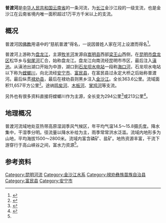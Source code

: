 {{Infobox River
  | river_name      = 普渡河
  | image_name      = 昆明滇池.jpg
  | image_size      =250px
  | caption         = 昆明滇池
  | origin          = [[嵩明县|嵩明县]]大哨乡[[梁王山_(嵩明县)|梁王山]]
  | mouth           = [[祿勸彝族苗族自治縣|祿勸彝族苗族自治縣]][[则黑乡|则黑乡]][[金沙江|金沙江]]
  | basin_countries = {{PRC}}
  | length          = 363.6公里
  | elevation       = 
  | mouth_elevation = 
  | discharge       = 91.2立方米每秒
  | watershed       = 11657平方千米
}}
'''普渡河'''是[[中华人民共和国|中华人民共和国]][[云南省|云南省]]的一条河流，为[[长江|长江]]金沙江段的一级支流，也是金沙江在云南省境内唯一面积超过1万平方千米以上的支流。
==概况==
普渡河因[[佛教|佛教]]用语中的“慈航普渡”得名，一说因普姓人家在河上设渡而得名<ref>{{cite book zh |author=祿劝彜族苗族自治县人民政府编 |title=《云南省祿劝彜族苗族自治县地名志》 |format=M |edition=1 |location=昆明|publisher=云南人民出版社 |date=1995年 |pages= |id= ISBN 978-7-222-01753-5}}</ref>。

普渡河上游称为[[盘龙江_(滇池)|盘龙江]]，主源<u>牧羊河</u>发源自[[嵩明县|嵩明县]]西部[[梁王山_(嵩明县)|梁王山]]西侧，在[[昆明市|昆明市]][[盘龙区|盘龙区]]松华乡与<u>甸尾河</u>汇合，始称盘龙江。盘龙江向南流经昆明市市区，最后注入[[滇池|滇池]]。从滇池出湖口开始为中游，湖口到[[石龙坝水电站|石龙坝水电站]]一段称<u>海口河</u>，石龙坝水电站以下称为<u>[[螳螂川|螳螂川]]</u>，向北流经[[安宁市|安宁市]]、[[富民县|富民县]]，在富民县过永定大桥之后始称普渡河。最后纵贯[[禄劝县|禄劝县]]，最后在禄劝县则黑乡注入[[金沙江|金沙江]]。全长363.6公里。流域面积11,657平方公里<ref name="中国河湖大典">{{cite book|author=《中国河湖大典》编纂委员会|title=《中国河湖大典·长江卷》|year=2010|publisher=中国水利水电出版社|location=北京|isbn=978-7-5084-6512-8}}</ref>。途纳[[鸣矣河|鸣矣河]]、[[木板河|木板河]]、[[掌鸠河|掌鸠河]]等支流。

另外也有很多资料直接将螳螂川作为主源，全长变为294公里<ref>{{cite book zh |author=辞海编纂委员会 |title=《辞海》（1999年版） |format=M |edition=1 |location=上海 |publisher=上海辞书出版社 |date=2000 |pages= |id= ISBN 978-7-5326-0630-6}}</ref>或213公里<ref> {{cite book zh |author=朱惠荣(主编) |title=《中华人民共和国地名词典·云南省》|format=M |edition=1 |location=北京 |publisher=商务印书馆 |date=1994年|pages= |id= ISBN 7-100-01671-9}}</ref>。

==地理概况==
普渡河流域地处亚热带高原湿润季风气候区，年平均气温14.5～15.8摄氏度。降水集中，干湿季分明。径流量以降水补给为主，雨季常常洪水泛滥。流域内地形多为山地，平均海拔1500～2800米。流域内富含磷矿、盐矿。地热资源丰富，干流下游穿行于高山峡谷之间，富水力资源<ref name="中国河湖大典"/>。
{{gallery
|width=170
|File:Tanglang River near Haikou.jpg|昆明市西山区[[海口街道|海口街道]]（原海口镇）附近的螳螂川河段
|File:Tanglang River near Baita Village in Anning City.jpg|[[安宁市|安宁市]][[温泉街道_(安宁市)|温泉街道]]（原温泉镇）白塔村附近的螳螂川河段
|File:201908 Tanglang River in Wenquan, Anning.jpg|[[温泉街道_(安宁市)|温泉街道]]附近河段
|File:Xiaohekou in Luquan.jpg|[[禄劝县|禄劝县]]北部普渡河上的小河口电站
}}

==参考资料==
<references/>

{{云南地理|水体}}
{{金沙江水系诸河流}}
{{长江水系}}

[[Category:昆明河流|Category:昆明河流]]
[[Category:金沙江水系|Category:金沙江水系]]
[[Category:禄劝彝族苗族自治县|Category:禄劝彝族苗族自治县]]
[[Category:富民县|Category:富民县]]
[[Category:安宁市|Category:安宁市]]